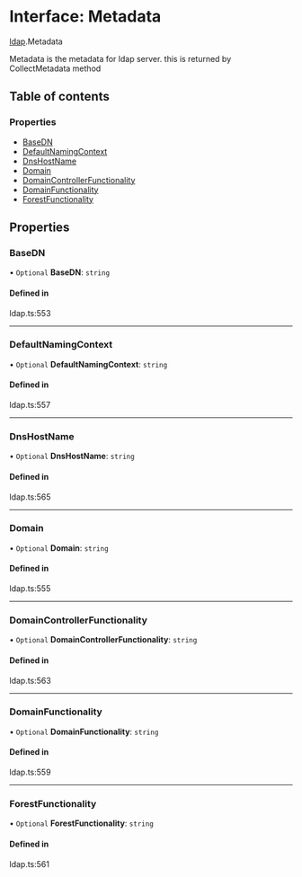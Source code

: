 # Interface: Metadata

[ldap](/templates/protocols/javascript/modules/ldap).Metadata

Metadata is the metadata for ldap server.
this is returned by CollectMetadata method

## Table of contents

### Properties

- [BaseDN](/templates/protocols/javascript/modules/ldap.Metadata#basedn)
- [DefaultNamingContext](/templates/protocols/javascript/modules/ldap.Metadata#defaultnamingcontext)
- [DnsHostName](/templates/protocols/javascript/modules/ldap.Metadata#dnshostname)
- [Domain](/templates/protocols/javascript/modules/ldap.Metadata#domain)
- [DomainControllerFunctionality](/templates/protocols/javascript/modules/ldap.Metadata#domaincontrollerfunctionality)
- [DomainFunctionality](/templates/protocols/javascript/modules/ldap.Metadata#domainfunctionality)
- [ForestFunctionality](/templates/protocols/javascript/modules/ldap.Metadata#forestfunctionality)

## Properties

### BaseDN

• `Optional` **BaseDN**: `string`

#### Defined in

ldap.ts:553

___

### DefaultNamingContext

• `Optional` **DefaultNamingContext**: `string`

#### Defined in

ldap.ts:557

___

### DnsHostName

• `Optional` **DnsHostName**: `string`

#### Defined in

ldap.ts:565

___

### Domain

• `Optional` **Domain**: `string`

#### Defined in

ldap.ts:555

___

### DomainControllerFunctionality

• `Optional` **DomainControllerFunctionality**: `string`

#### Defined in

ldap.ts:563

___

### DomainFunctionality

• `Optional` **DomainFunctionality**: `string`

#### Defined in

ldap.ts:559

___

### ForestFunctionality

• `Optional` **ForestFunctionality**: `string`

#### Defined in

ldap.ts:561
